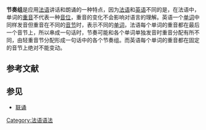 '''节奏组'''是应用[[法语|法语]]讲话和朗诵的一种特点，因为[[法语|法语]]和[[英语|英语]]不同的是，在法语中，单词的[[重音|重音]]不代表一种[[音位|音位]]，重音的变化不会影响对语言的理解。英语一个[[单词|单词]]中同样发音但重音在不同的[[音节|音节]]时，表示不同的[[单词|单词]]，法语每个单词的重音都在最后一个音节上，所以串成一句话时，节奏可能和各个单词单独发音时重音分配有所不同，由轻重音节分配形成一句话中的各个节奏组。而英语每个单词的重音都在固定的音节上绝对不能变动。

== 参考文献 ==

== 参见 ==
{{Portal box|法国|语言学}}
* [[联诵|联诵]]

[[Category:法语语法|Category:法语语法]]

{{lang-stub}}